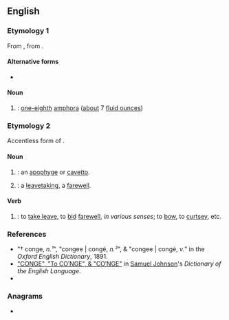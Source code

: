 {{also|congé}}
==English==

===Etymology 1===
From {{uder|en|fr|conge}}, from {{uder|en|la|congius}}.

====Alternative forms====
* {{l|en|congy}}

====Noun====
{{en-noun}}

# {{lb|en|historical|_|units of measure|obsolete}} {{syn of|en|congius|nodot=a}}: [[one-eighth]] [[amphora]] ([[about]] 7 [[fluid ounce]]s)

===Etymology 2===
Accentless form of {{m|en|congé}}.

====Noun====
{{en-noun}}

# {{lb|en|architecture}} {{alt form|en|congé|nodot=a}}: an [[apophyge]] or [[cavetto]].
# {{alt form|en|congee|nodot=a}}: a [[leavetaking]], a [[farewell]].

====Verb====
{{en-verb|pres_ptc2=congeing}}

# {{syn of|en|congee|nodot=a}}: to [[take leave]], to [[bid]] [[farewell]], ''in various senses''; to [[bow]], to [[curtsey]], etc.

===References===
* "† conge, ''n.¹''", "congee | congé, ''n.²''", & "congee | congé, ''v.''" in the ''Oxford English Dictionary'', 1891.
* [https://books.google.com.hk/books?id=03Q7AAAAcAAJ&pg=PT233 "CONGE", "To CO′NGE", & "CO′NGE"] in [[w:Samuel Johnson|Samuel Johnson]]'s ''Dictionary of the English Language''.
* {{R:OneLook}}

===Anagrams===
* {{anagrams|en|a=cegno|Genco|Gonce|cogen|genco}}